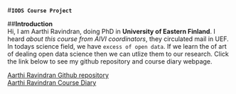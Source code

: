 
#**`IODS Course Project`**

##**Introduction**  
Hi, I am Aarthi Ravindran, doing PhD in **University of Eastern Finland**. I heard *about this course from AIVI coordinators*, they circulated mail in UEF. In todays science field, we have `excess of open data`. If we learn the of art of dealing open data science then we can utlize them to our research. Click the link below to see my github repository and course diary webpage.  

[Aarthi Ravindran Github repository](https://github.com/AarthiRavindran/IODS-project)  
[Aarthi Ravindran Course Diary](https://aarthiravindran.github.io/IODS-project/)  